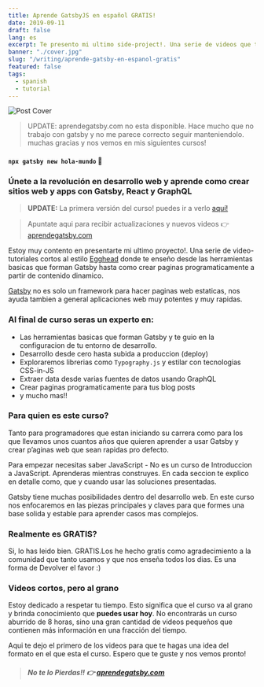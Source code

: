 ```yaml
---
title: Aprende GatsbyJS en español GRATIS!
date: 2019-09-11
draft: false
lang: es
excerpt: Te presento mi ultimo side-project!. Una serie de videos que te enseñaran como crear un sitio web con GatsbyJS desde cero!
banner: "./cover.jpg"
slug: "/writing/aprende-gatsby-en-espanol-gratis"
featured: false
tags:
  - spanish
  - tutorial
---
```


![Post Cover](./cover.jpg)

> UPDATE: aprendegatsby.com no esta disponible. Hace mucho que no trabajo con gatsby y no me parece correcto seguir manteniendolo. muchas gracias y nos vemos en mis siguientes cursos!

#### `npx gatsby new hola-mundo` 👋

### Únete a la revolución en desarrollo web y aprende como crear sitios web y apps con Gatsby, React y GraphQL

> **UPDATE:** La primera versión del curso! puedes ir a verlo [aquí!](https://www.youtube.com/watch?v=iLdNZPpO-pA)

> Apuntate aqui para recibir actualizaciones y nuevos videos 👉 [aprendegatsby.com](https://aprendegatsby.com)

Estoy muy contento en presentarte mi ultimo proyecto!. Una serie de video-tutoriales cortos al estilo [Egghead](https://egghead.io) donde te enseño desde las herramientas basicas que forman Gatsby hasta como crear paginas programaticamente a partir de contenido dinamico.

[Gatsby](https://gatsbyjs.org) no es solo un framework para hacer paginas web estaticas, nos ayuda tambien a general aplicaciones web muy potentes y muy rapidas.

### Al final de curso seras un experto en:

- Las herramientas basicas que forman Gatsby y te guio en la configuracion de tu entorno de desarrollo.
- Desarrollo desde cero hasta subida a produccion (deploy)
- Exploraremos librerias como `Typography.js` y estilar con tecnologias CSS-in-JS
- Extraer data desde varias fuentes de datos usando GraphQL
- Crear paginas programaticamente para tus blog posts
- y mucho mas!!

### Para quien es este curso?

Tanto para programadores que estan iniciando su carrera como para los que llevamos unos cuantos años que quieren aprender a usar Gatsby y crear p’aginas web que sean rapidas pro defecto.

Para empezar necesitas saber JavaScript - No es un curso de Introduccion a JavaScript. Aprenderas mientras construyes. En cada seccion te explico en detalle como, que y cuando usar las soluciones presentadas.

Gatsby tiene muchas posibilidades dentro del desarrollo web. En este curso nos enfocaremos en las piezas principales y claves para que formes una base solida y estable para aprender casos mas complejos.

### Realmente es GRATIS?

Si, lo has leido bien. GRATIS.Los he hecho gratis como agradecimiento a la comunidad que tanto usamos y que nos enseña todos los dias. Es una forma de Devolver el favor :)

### Videos cortos, pero al grano

Estoy dedicado a respetar tu tiempo. Esto significa que el curso va al grano y brinda conocimiento que **puedes usar hoy**. No encontrarás un curso aburrido de 8 horas, sino una gran cantidad de videos pequeños que contienen más información en una fracción del tiempo.

Aqui te dejo el primero de los videos para que te hagas una idea del formato en el que esta el curso. Espero que te guste y nos vemos pronto!

<YouTube youTubeId="81jNpzPuQ7g" />

> ##### No te lo Pierdas!! 👉 [aprendegatsby.com](https://aprendegatsby.com)
